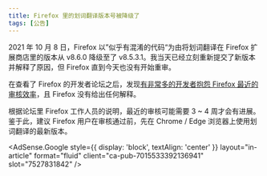 ```yaml
---
title: Firefox 里的划词翻译版本号被降级了
tags: [公告]
---
```



2021 年 10 月 8 日，Firefox 以”似乎有混淆的代码“为由将划词翻译在 Firefox 扩展商店里的版本从 v8.6.0 降级至了 v8.5.3.1。我当天已经立刻重新提交了新版本并解释了原因，但 Firefox 直到今天也没有开始重审。

在查看了 Firefox 的开发者论坛之后，发现[有非常多的开发者抱怨 Firefox 最近的审核效率](https://discourse.mozilla.org/t/can-anyone-release-extensions-right-now-to-me-it-looks-like-addons-mozilla-org-is-critically-broken/84830)，且 Firefox 没有给出任何解释。

根据论坛里 Firefox 工作人员的说明，最近的审核可能需要 3 ~ 4 周才会有进展。鉴于此，建议 Firefox 用户在审核通过前，先在 Chrome / Edge 浏览器上使用划词翻译的最新版本。

<!--truncate-->

<AdSense.Google
  style={{ display: 'block', textAlign: 'center' }}
  layout="in-article"
  format="fluid"
  client="ca-pub-7015533392136941"
  slot="7527831842"
/>
